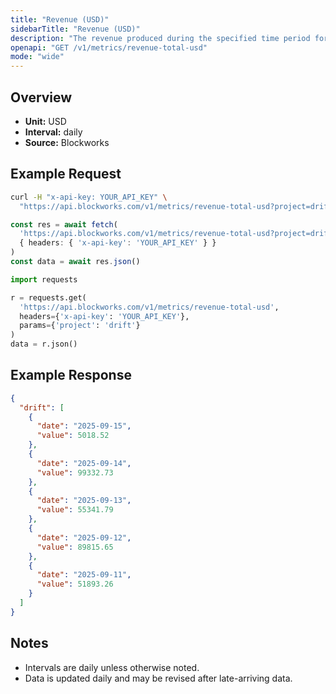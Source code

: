 ```yaml
---
title: "Revenue (USD)"
sidebarTitle: "Revenue (USD)"
description: "The revenue produced during the specified time period for given project."
openapi: "GET /v1/metrics/revenue-total-usd"
mode: "wide"
---
```


## Overview

- **Unit:** USD
- **Interval:** daily
- **Source:** Blockworks

## Example Request

<CodeGroup>

```bash cURL
curl -H "x-api-key: YOUR_API_KEY" \
  "https://api.blockworks.com/v1/metrics/revenue-total-usd?project=drift"
```

```typescript TypeScript
const res = await fetch(
  'https://api.blockworks.com/v1/metrics/revenue-total-usd?project=drift',
  { headers: { 'x-api-key': 'YOUR_API_KEY' } }
)
const data = await res.json()
```

```python Python
import requests

r = requests.get(
  'https://api.blockworks.com/v1/metrics/revenue-total-usd',
  headers={'x-api-key': 'YOUR_API_KEY'},
  params={'project': 'drift'}
)
data = r.json()
```

</CodeGroup>

## Example Response

```json
{
  "drift": [
    {
      "date": "2025-09-15",
      "value": 5018.52
    },
    {
      "date": "2025-09-14",
      "value": 99332.73
    },
    {
      "date": "2025-09-13",
      "value": 55341.79
    },
    {
      "date": "2025-09-12",
      "value": 89815.65
    },
    {
      "date": "2025-09-11",
      "value": 51893.26
    }
  ]
}
```

## Notes
- Intervals are daily unless otherwise noted.
- Data is updated daily and may be revised after late-arriving data.